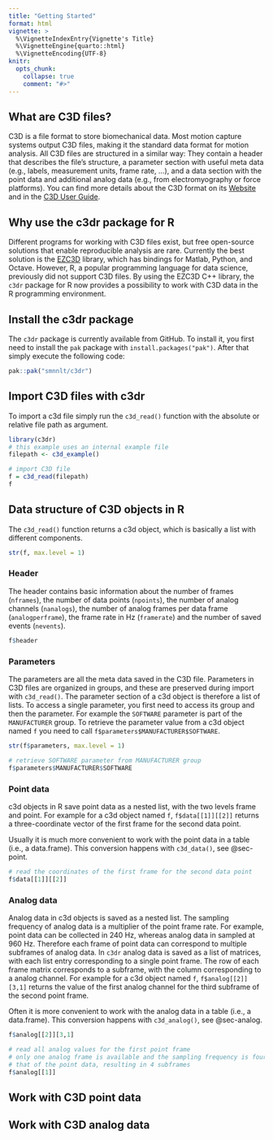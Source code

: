 ```yaml
---
title: "Getting Started"
format: html
vignette: >
  %\VignetteIndexEntry{Vignette's Title}
  %\VignetteEngine{quarto::html}
  %\VignetteEncoding{UTF-8}
knitr:
  opts_chunk: 
    collapse: true
    comment: "#>" 
---
```


## What are C3D files?

C3D is a file format to store biomechanical data. Most motion capture systems output C3D files, making it the standard data format for motion analysis. All C3D files are structured in a similar way: They contain a header that describes the file's structure, a parameter section with useful meta data (e.g., labels, measurement units, frame rate, ...), and a data section with the point data and additional analog data (e.g., from electromyography or force platforms). You can find more details about the C3D format on its [Website](https://www.c3d.org/index.html) and in the [C3D User Guide](https://www.c3d.org/docs/C3D_User_Guide.pdf).

## Why use the c3dr package for R

Different programs for working with C3D files exist, but free open-source solutions that enable reproducible analysis are rare. Currently the best solution is the [EZC3D](https://github.com/pyomeca/ezc3d) library, which has bindings for Matlab, Python, and Octave. However, R, a popular programming language for data science, previously did not support C3D files. By using the EZC3D C++ library, the `c3dr` package for R now provides a possibility to work with C3D data in the R programming environment.

## Install the c3dr package

The `c3dr` package is currently available from GitHub. To install it, you first need to install the `pak` package with `install.packages("pak")`. After that simply execute the following code:

```r
pak::pak("smnnlt/c3dr")
```

## Import C3D files with c3dr

To import a c3d file simply run the `c3d_read()` function with the absolute or relative file path as argument.

```r
library(c3dr)
# this example uses an internal example file
filepath <- c3d_example()

# import C3D file
f = c3d_read(filepath)
f
```

## Data structure of C3D objects in R

The `c3d_read()` function returns a c3d object, which is basically a list with different components.

```r
str(f, max.level = 1)
```

### Header

The header contains basic information about the number of frames (`nframes`), the number of data points (`npoints`), the number of analog channels (`nanalogs`), the number of analog frames per data frame (`analogperframe`), the frame rate in Hz (`framerate`) and the number of saved events (`nevents`).

```r
f$header
```

### Parameters

The parameters are all the meta data saved in the C3D file. Parameters in C3D files are organized in groups, and these are preserved during import with `c3d_read()`. The parameter section of a c3d object is therefore a list of lists. To access a single parameter, you first need to access its group and then the parameter. For example the `SOFTWARE` parameter is part of the `MANUFACTURER` group. To retrieve the parameter value from a c3d object named `f` you need to call `f$parameters$MANUFACTURER$SOFTWARE`.

```r
str(f$parameters, max.level = 1)

# retrieve SOFTWARE parameter from MANUFACTURER group
f$parameters$MANUFACTURER$SOFTWARE
```

### Point data

c3d objects in R save point data as a nested list, with the two levels frame and point. For example for a c3d object named `f`, `f$data[[1]][[2]]` returns a three-coordinate vector of the first frame for the second data point.

Usually it is much more convenient to work with the point data in a table (i.e., a data.frame). This conversion happens with `c3d_data()`, see @sec-point.

```r
# read the coordinates of the first frame for the second data point
f$data[[1]][[2]]
```

### Analog data

Analog data in c3d objects is saved as a nested list. The sampling frequency of analog data is a multiplier of the point frame rate. For example, point data can be collected in 240 Hz, whereas analog data in sampled at 960 Hz. Therefore each frame of point data can correspond to multiple subframes of analog data. In `c3dr` analog data is saved as a list of matrices, with each list entry corresponding to a single point frame. The row of each frame matrix corresponds to a subframe, with the column corresponding to a analog channel. For example for a c3d object named `f`, `f$analog[[2]][3,1]` returns the value of the first analog channel for the third subframe of the second point frame.

Often it is more convenient to work with the analog data in a table (i.e., a data.frame). This conversion happens with `c3d_analog()`, see @sec-analog.

```r
f$analog[[2]][3,1]

# read all analog values for the first point frame
# only one analog frame is available and the sampling frequency is four times 
# that of the point data, resulting in 4 subframes
f$analog[[1]]
```

## Work with C3D point data {#sec-point}

## Work with C3D analog data {#sec-analog}
